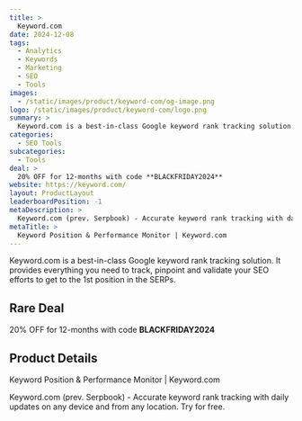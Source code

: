 ```yaml
---
title: >
  Keyword.com
date: 2024-12-08
tags:
  - Analytics
  - Keywords
  - Marketing
  - SEO
  - Tools
images:
  - /static/images/product/keyword-com/og-image.png
logo: /static/images/product/keyword-com/logo.png
summary: >
  Keyword.com is a best-in-class Google keyword rank tracking solution. It provides everything you need to track, pinpoint and validate your SEO efforts to get to the 1st position in the SERPs.
categories:
  - SEO Tools
subcategories:
  - Tools
deal: >
  20% OFF for 12-months with code **BLACKFRIDAY2024**
website: https://keyword.com/
layout: ProductLayout
leaderboardPosition: -1
metaDescription: >
  Keyword.com (prev. Serpbook) - Accurate keyword rank tracking with daily updates on any device and from any location. Try for free.
metaTitle: >
  Keyword Position & Performance Monitor | Keyword.com
---
```

Keyword.com is a best-in-class Google keyword rank tracking solution. It provides everything you need to track, pinpoint and validate your SEO efforts to get to the 1st position in the SERPs.

## Rare Deal

20% OFF for 12-months with code **BLACKFRIDAY2024**

## Product Details

Keyword Position & Performance Monitor | Keyword.com

Keyword.com (prev. Serpbook) - Accurate keyword rank tracking with daily updates on any device and from any location. Try for free.
